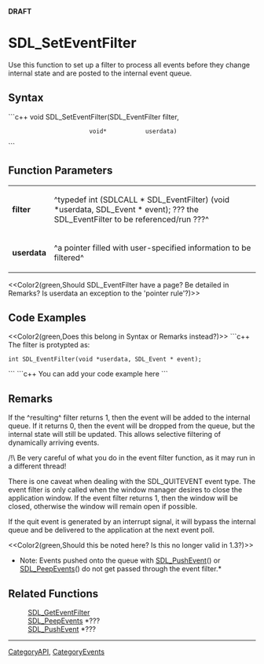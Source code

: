 <!-- pragma section-numbers off -->
<!-- pragma disable-camelcase -->
'''DRAFT'''

= SDL_SetEventFilter =
Use this function to set up a filter to process all events before they change internal state and are posted to the internal event queue.


== Syntax ==
```c++
void SDL_SetEventFilter(SDL_EventFilter filter,
                        void*           userdata)
```

== Function Parameters ==
{|
|'''filter'''
|^typedef int (SDLCALL * SDL_EventFilter) (void *userdata, SDL_Event * event); ???  the SDL_EventFilter to be referenced/run ???^
|-
|'''userdata'''
|^a pointer filled with user-specified information to be filtered^
|}

<<Color2(green,Should SDL_EventFilter have a page? Be detailed in Remarks?  Is userdata an exception to the 'pointer rule'?)>>

== Code Examples ==
<<Color2(green,Does this belong in Syntax or Remarks instead?)>>
```c++
The filter is protypted as:
 int SDL_EventFilter(void *userdata, SDL_Event * event);
```
```c++
You can add your code example here
```

== Remarks ==
If the ^resulting^ filter returns 1, then the event will be added to the internal queue.
If it returns 0, then the event will be dropped from the queue, but the internal state will still be updated.  This allows selective filtering of dynamically arriving events.

/!\ Be very careful of what you do in the event filter function, as it may run in a different thread!

There is one caveat when dealing with the SDL_QUITEVENT event type.  The event filter is only called when the window manager desires to close the application window.  If the event filter returns 1, then the window will be closed, otherwise the window will remain open if possible.

If the quit event is generated by an interrupt signal, it will bypass the internal queue and be delivered to the application at the next event poll.

<<Color2(green,Should this be noted here?  Is this no longer valid in 1.3?)>>
*Note: Events pushed onto the queue with [[SDL_PushEvent]]() or [[SDL_PeepEvents]]() do not get passed through the event filter.* 

== Related Functions ==
:[[SDL_GetEventFilter]]
:[[SDL_PeepEvents]] *???
:[[SDL_PushEvent]] *???

----
[[CategoryAPI]], [[CategoryEvents]]
